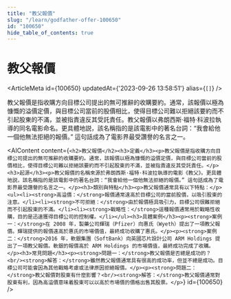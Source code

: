 ```yaml
---
title: "教父報價"
slug: "/learn/godfather-offer-100650"
id: "100650"
hide_table_of_contents: true
---
```



# 教父報價

<ArticleMeta id={100650} updatedAt={'2023-09-26 13:58:51'} alias={`[]`} />
<div className='border-solid border-b border-t-0 my-4 border-[var(--ifm-color-gray-300)]' />

教父報價是指收購方向目標公司提出的無可推辭的收購要約。通常，該報價以極為慷慨的溢價定價，與目標公司當前的股價相比，使得目標公司難以拒絕該要約而不引起股東的不滿，並被指責違反其受託責任。教父報價以弗朗西斯·福特·科波拉執導的同名電影命名。更具體地説，該名稱指的是該電影中的著名台詞：“我會給他一個他無法拒絕的報價。” 這句話成為了電影界最受讚譽的名言之一。

<AIContent content={`<h2>教父報價</h2><h3>定義</h3><p>教父報價是指收購方向目標公司提出的無可推辭的收購要約。通常，該報價以極為慷慨的溢價定價，與目標公司當前的股價相比，使得目標公司難以拒絕該要約而不引起股東的不滿，並被指責違反其受託責任。</p><h3>起源</h3><p>教父報價的名稱來源於弗朗西斯·福特·科波拉執導的電影《教父》。更具體地説，該名稱指的是該電影中的著名台詞：“我會給他一個他無法拒絕的報價。” 這句話成為了電影界最受讚譽的名言之一。</p><h3>類別與特點</h3><p>教父報價通常具有以下特點：</p><ul><li><strong>高溢價：</strong>報價通常遠高於目標公司的當前股價，以吸引股東的注意。</li><li><strong>不可拒絕：</strong>由於報價極具吸引力，目標公司很難拒絕而不引起股東的不滿。</li><li><strong>戰略性：</strong>這種報價通常用於戰略性收購，目的是迅速獲得目標公司的控制權。</li></ul><h3>具體案例</h3><p><strong>案例一：</strong>在 2008 年，製藥公司輝瑞（Pfizer）向惠氏（Wyeth）提出了一項教父報價。輝瑞提供的報價遠高於惠氏的市場價值，最終成功收購了惠氏。</p><p><strong>案例二：</strong>2016 年，軟銀集團（SoftBank）向英國芯片設計公司 ARM Holdings 提出了一項教父報價。軟銀的報價高於 ARM Holdings 的市場價值，最終成功完成了收購。</p><h3>常見問題</h3><p><strong>問題一：</strong>教父報價是否總是成功的？<br/><strong>解答：</strong>雖然教父報價通常具有很高的成功率，但並不總是成功。目標公司可能會因為其他戰略考慮或法律原因拒絕報價。</p><p><strong>問題二：</strong>教父報價對股東有什麼影響？<br/><strong>解答：</strong>教父報價通常對股東有利，因為高溢價意味着股東可以以高於市場價的價格出售其股票。</p>`} id={100650} />
